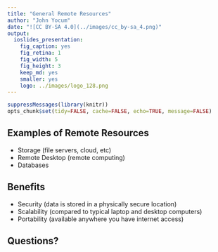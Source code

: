 ```yaml
---
title: "General Remote Resources"
author: "John Yocum"
date: "![CC BY-SA 4.0](../images/cc_by-sa_4.png)"
output:
  ioslides_presentation:
    fig_caption: yes
    fig_retina: 1
    fig_width: 5
    fig_height: 3
    keep_md: yes
    smaller: yes
    logo: ../images/logo_128.png
---
```


```r
suppressMessages(library(knitr))
opts_chunk$set(tidy=FALSE, cache=FALSE, echo=TRUE, message=FALSE)
```

## Examples of Remote Resources

- Storage (file servers, cloud, etc)
- Remote Desktop (remote computing)
- Databases

## Benefits

- Security (data is stored in a physically secure location)
- Scalability (compared to typical laptop and desktop computers)
- Portability (available anywhere you have internet access)

## Questions?